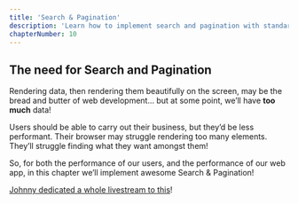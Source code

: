 ```yaml
---
title: 'Search & Pagination'
description: 'Learn how to implement search and pagination with standard web APIs, such as forms!'
chapterNumber: 10
---
```


## The need for Search and Pagination

Rendering data, then rendering them beautifully on the screen, may be the bread and butter of web development... but at some point, we’ll have **too much** data!

Users should be able to carry out their business, but they’d be less performant. Their browser may struggle rendering too many elements. They’ll struggle finding what they want amongst them!

So, for both the performance of our users, and the performance of our web app, in this chapter we’ll implement awesome Search & Pagination!

[Johnny dedicated a whole livestream to this](https://www.youtube.com/watch?v=iu4ngNRLaCI)!
